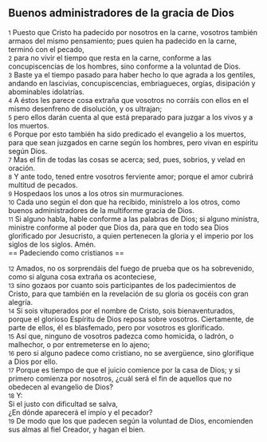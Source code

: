 == Buenos administradores de la gracia de Dios ==

{{anchor|1}} <small>1</small> Puesto que Cristo ha padecido por nosotros en la carne, vosotros también armaos del mismo pensamiento; pues quien ha padecido en la carne, terminó con el pecado,<br>
{{anchor|2}} <small>2</small> para no vivir el tiempo que resta en la carne, conforme a las concupiscencias de los hombres, sino conforme a la voluntad de Dios.<br>
{{anchor|3}} <small>3</small> Baste ya el tiempo pasado para haber hecho lo que agrada a los gentiles, andando en lascivias, concupiscencias, embriagueces, orgías, disipación y abominables idolatrías.<br>
{{anchor|4}} <small>4</small> A éstos les parece cosa extraña que vosotros no corráis con ellos en el mismo desenfreno de disolución, y os ultrajan;<br>
{{anchor|5}} <small>5</small> pero ellos darán cuenta al que está preparado para juzgar a los vivos y a los muertos.<br>
{{anchor|6}} <small>6</small> Porque por esto también ha sido predicado el evangelio a los muertos, para que sean juzgados en carne según los hombres, pero vivan en espíritu según Dios.<br>
{{anchor|7}} <small>7</small> Mas el fin de todas las cosas se acerca; sed, pues, sobrios, y velad en oración.<br>
{{anchor|8}} <small>8</small> Y ante todo, tened entre vosotros ferviente amor; porque el amor cubrirá multitud de pecados.<br>
{{anchor|9}} <small>9</small> Hospedaos los unos a los otros sin murmuraciones.<br>
{{anchor|10}} <small>10</small> Cada uno según el don que ha recibido, minístrelo a los otros, como buenos administradores de la multiforme gracia de Dios.<br>
{{anchor|11}} <small>11</small> Si alguno habla, hable conforme a las palabras de Dios; si alguno ministra, ministre conforme al poder que Dios da, para que en todo sea Dios glorificado por Jesucristo, a quien pertenecen la gloria y el imperio por los siglos de los siglos. Amén.<br>
== Padeciendo como cristianos ==

{{anchor|12}} <small>12</small> Amados, no os sorprendáis del fuego de prueba que os ha sobrevenido, como si alguna cosa extraña os aconteciese,<br>
{{anchor|13}} <small>13</small> sino gozaos por cuanto sois participantes de los padecimientos de Cristo, para que también en la revelación de su gloria os gocéis con gran alegría.<br>
{{anchor|14}} <small>14</small> Si sois vituperados por el nombre de Cristo, sois bienaventurados, porque el glorioso Espíritu de Dios reposa sobre vosotros. Ciertamente, de parte de ellos, él es blasfemado, pero por vosotros es glorificado.<br>
{{anchor|15}} <small>15</small> Así que, ninguno de vosotros padezca como homicida, o ladrón, o malhechor, o por entremeterse en lo ajeno;<br>
{{anchor|16}} <small>16</small> pero si alguno padece como cristiano, no se avergüence, sino glorifique a Dios por ello.<br>
{{anchor|17}} <small>17</small> Porque es tiempo de que el juicio comience por la casa de Dios; y si primero comienza por nosotros, ¿cuál será el fin de aquellos que no obedecen al evangelio de Dios?<br>
{{anchor|18}} <small>18</small> Y:<br>
Si el justo con dificultad se salva,<br>
¿En dónde aparecerá el impío y el pecador?<br>
{{anchor|19}} <small>19</small> De modo que los que padecen según la voluntad de Dios, encomienden sus almas al fiel Creador, y hagan el bien.<br>
